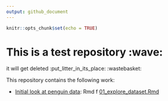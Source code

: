 ```yaml
---
output: github_document
---
```


```r
knitr::opts_chunk$set(echo = TRUE)
```

# This is a test repository :wave:

it will get deleted :put_litter_in_its_place: :wastebasket:

This repository contains the following work:

- [Initial look at penguin data](01_explore_dataset.md): Rmd f [01_explore_dataset.Rmd](01_explore_dataset.md)

